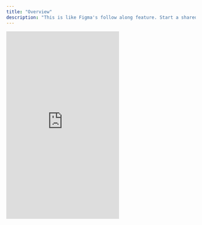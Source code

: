 ```yaml
---
title: "Overview"
description: "This is like Figma's follow along feature. Start a shared session in a click. One person is the leader, and whatever they do - like clicking, scrolling, or navigating - happens automatically on everyone else's screen."
---
```


  <Frame>
  <iframe
    src="https://snippyly-demo-html-dev.web.app/landing-page-demo.html?feature=flock"
    scrolling="no"
    frameborder="0"
    class="w-full"
    height="500px"
  ></iframe>
  </Frame>